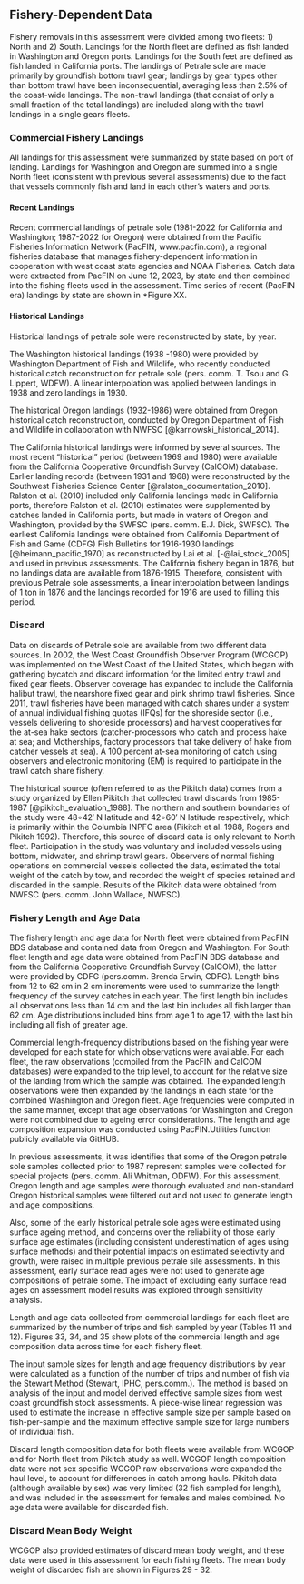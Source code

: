 ## Fishery-Dependent Data
Fishery removals in this assessment were divided among two fleets: 1) North and 2) South. Landings for the North fleet are defined as fish landed in Washington and Oregon ports. Landings for the South feet are defined as fish landed in California ports. The landings of Petrale sole are made primarily by groundfish bottom trawl gear; landings by gear types other than bottom trawl have been inconsequential, averaging less than 2.5% of the coast-wide landings. The non-trawl landings (that consist of only a small fraction of the total landings) are included along with the trawl landings in a single gears fleets.

### Commercial Fishery Landings
All landings for this assessment were summarized by state based on port of landing. Landings for Washington and Oregon are summed into a single North fleet (consistent with previous several assessments) due to the fact that vessels commonly fish and land in each other's waters and ports.

#### Recent Landings
Recent commercial landings of petrale sole (1981-2022 for California and Washington; 1987-2022 for Oregon) were obtained from the Pacific Fisheries Information Network (PacFIN, www.pacfin.com), a regional fisheries database that manages fishery-dependent information in cooperation with west coast state agencies and NOAA Fisheries. Catch data were extracted from PacFIN on June 12, 2023, by state and then combined into the fishing fleets used in the assessment. Time series of recent (PacFIN era) landings by state are shown in *Figure XX. 

#### Historical Landings
Historical landings of petrale sole were reconstructed by state, by year. 

The Washington historical landings (1938 -1980) were provided by Washington Department of Fish and Wildlife, who recently conducted historical catch reconstruction for petrale sole (pers. comm. T. Tsou and G. Lippert, WDFW). A linear interpolation was applied between landings in 1938 and zero landings in 1930.

The historical Oregon landings (1932-1986) were obtained from Oregon historical catch reconstruction, conducted by Oregon Department of Fish and Wildlife in collaboration with NWFSC [@karnowski_historical_2014]. 

The California historical landings were informed by several sources. The most recent “historical” period (between 1969 and 1980) were available from the California Cooperative Groundfish Survey (CalCOM) database. Earlier landing records (between 1931 and 1968) were reconstructed by the Southwest Fisheries Science Center  [@ralston_documentation_2010]. Ralston et al. (2010) included only California landings made in California ports, therefore Ralston et al. (2010) estimates were supplemented by catches landed in California ports, but made in waters of Oregon and Washington, provided by the SWFSC (pers. comm. E.J. Dick, SWFSC). The earliest California landings were obtained from California Department of Fish and Game (CDFG) Fish Bulletins for 1916-1930 landings [@heimann_pacific_1970] as reconstructed by Lai et al. [-@lai_stock_2005] and used in previous assessments. The California fishery began in 1876, but no landings data are available from 1876-1915. Therefore, consistent with previous Petrale sole assessments, a linear interpolation between landings of 1 ton in 1876 and the landings recorded for 1916 are used to filling this period.

### Discard
Data on discards of Petrale sole are available from two different data sources. In 2002, the West Coast Groundfish Observer Program (WCGOP) was implemented on the West Coast of the United States, which began with gathering bycatch and discard information for the limited entry trawl and fixed gear fleets. Observer coverage has expanded to include the California halibut trawl, the nearshore fixed gear and pink shrimp trawl fisheries. Since 2011, trawl fisheries have been managed with catch shares under a system of annual individual fishing quotas (IFQs) for the shoreside sector (i.e., vessels delivering to shoreside processors) and harvest cooperatives for the at-sea hake sectors (catcher-processors who catch and process hake at sea; and Motherships, factory processors that take delivery of hake from catcher vessels at sea). A 100 percent at-sea monitoring of catch using observers and electronic monitoring (EM) is required to participate in the trawl catch share fishery.

The historical source (often referred to as the Pikitch data) comes from a study organized by Ellen Pikitch that collected trawl discards from 1985-1987 [@pikitch_evaluation_1988]. The northern and southern boundaries of the study were 48∘42′ N latitude and 42∘60′ N latitude respectively, which is primarily within the Columbia INPFC area (Pikitch et al. 1988, Rogers and Pikitch 1992). Therefore, this source of discard data is only relevant to North fleet. Participation in the study was voluntary and included vessels using bottom, midwater, and shrimp trawl gears. Observers of normal fishing operations on commercial vessels collected the data, estimated the total weight of the catch by tow, and recorded the weight of species retained and discarded in the sample. Results of the Pikitch data were obtained from NWFSC (pers. comm. John Wallace, NWFSC). 

### Fishery Length and Age Data

The fishery length and age data for North fleet were obtained from PacFIN BDS database and contained data from Oregon and Washington. For South fleet length and age data were obtained from PacFIN BDS database and from the California Cooperative Groundfish Survey (CalCOM), the latter were provided by CDFG (pers.comm. Brenda Erwin, CDFG). Length bins from 12 to 62 cm in 2 cm increments were used to summarize the length frequency of the survey catches in each year. The first length bin includes all observations less than 14 cm and the last bin includes all fish larger than 62 cm. Age distributions included bins from age 1 to age 17, with the last bin including all fish of greater age.

Commercial length-frequency distributions based on the fishing year were developed for each state for which observations were available. For each fleet, the raw observations (compiled from the PacFIN and CalCOM databases) were expanded to the trip level, to account for the relative size of the landing from which the sample was obtained. The expanded length observations were then expanded by the landings in each state for the combined Washington and Oregon fleet. Age frequencies were computed in the same manner, except that age observations for Washington and Oregon were not combined due to ageing error considerations. The length and age composition expansion was conducted using PacFIN.Utilities function publicly available via GitHUB.

In previous assessments, it was identifies that some of the Oregon petrale sole samples collected prior to 1987 represent samples were collected for special projects (pers. comm. Ali Whitman, ODFW). For this assessment, Oregon length and age samples were thorough evaluated and non-standard Oregon historical samples were filtered out and not used to generate length and age compositions.
 
Also, some of the early historical petrale sole ages were estimated using surface ageing method, and concerns over the reliability of those early surface age estimates (including consistent underestimation of ages using surface methods) and their potential impacts on estimated selectivity and growth, were raised in multiple previous petrale sile assessments. In this assessment, early surface read ages were not used to generate age compositions of petrale some. The impact of excluding early surface read ages on assessment model results was explored through sensitivity analysis.

Length and age data collected from commercial landings for each fleet are summarized by the number of trips and fish sampled by year (Tables 11 and 12). Figures 33, 34, and 35 show plots of the commercial length and age composition data across time for each fishery fleet.

The input sample sizes for length and age frequency distributions by year were calculated as a function of the number of trips and number of fish via the Stewart Method (Stewart, IPHC, pers.comm.). The method is based on analysis of the input and model derived effective sample sizes from west coast groundfish stock assessments. A piece-wise linear regression was used to estimate the increase in effective sample size per sample based on fish-per-sample and the maximum effective sample size for large numbers of individual fish.

Discard length composition data for both fleets were available from WCGOP and for North fleet from Pikitch study as well. WCGOP length composition data were not sex specific WCGOP raw observations were expanded the haul level, to account for differences in catch among hauls. Pikitch data (although available by sex) was very limited (32 fish sampled for length), and was included in the assessment for females and males combined. No age data were available for discarded fish.

### Discard Mean Body Weight

WCGOP also provided estimates of discard mean body weight, and these data were used in this assessment for each fishing fleets. The mean body weight of discarded fish are shown in Figures 29 - 32. 
